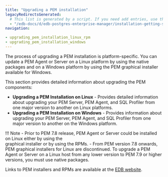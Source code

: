 ```yaml
---
title: "Upgrading a PEM installation"
legacyRedirectsGenerated:
  # This list is generated by a script. If you need add entries, use the `legacyRedirects` key.
  - "/edb-docs/d/edb-postgres-enterprise-manager/installation-getting-started/upgrade-migration-guide/8.0/upgrading_pem_installation.html"
navigation:

- upgrading_pem_installation_linux_rpm
- upgrading_pem_installation_windows
---
```


The process of upgrading a PEM installation is platform-specific. You can update a PEM Agent or Server on a Linux platform by using the native packages and on a Windows platform by using the PEM graphical installer available for Windows. 

This section provides detailed information about upgrading the PEM components:

-   **Upgrading a PEM Installation on Linux** - Provides detailed information about upgrading your PEM Server, PEM Agent, and SQL Profiler from one major version to another on Linux platforms.
-   **Upgrading a PEM Installation on Windows** - Provides information about upgrading your PEM Server, PEM Agent, and SQL Profiler from one major version to another on the Windows platform.

!!! Note
    - Prior to PEM 7.8 release, PEM Agent or Server could be installed on Linux either by using the     
      graphical installer or by using the RPMs. 
    - From PEM version 7.8 onwards, PEM graphical installers for Linux are discontinued. To upgrade a 
      PEM Agent or Server on a Linux host from any lower version to PEM 7.9 or higher versions, you must use native packages.

Links to PEM installers and RPMs are available at the [EDB website](https://www.enterprisedb.com/downloads/edb-postgres-enterprise-manager).
